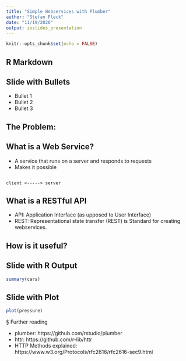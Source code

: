```yaml
---
title: "Simple Webservices with Plumber"
author: "Stefan Fleck"
date: "11/19/2020"
output: ioslides_presentation
---
```


```r
knitr::opts_chunk$set(echo = FALSE)
```

## R Markdown



## Slide with Bullets

- Bullet 1
- Bullet 2
- Bullet 3


## The Problem:




## What is a Web Service?

* A service that runs on a server and responds to requests
* Makes it possible 

```

client <-----> server

```


## What is a RESTful API

* API: Application Interface (as upposed to User Interface)
* REST: Representational state transfer (REST) is Standard for creating webservices.


## How is it useful?


## Slide with R Output

```r
summary(cars)
```

## Slide with Plot

```r
plot(pressure)
```


§ Further reading

* plumber: https://github.com/rstudio/plumber
* httr: https://github.com/r-lib/httr
* HTTP Methods explained: https://www.w3.org/Protocols/rfc2616/rfc2616-sec9.html
